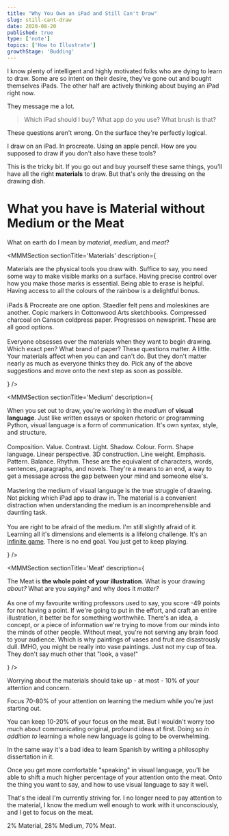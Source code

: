 ```yaml
---
title: "Why You Own an iPad and Still Can't Draw"
slug: still-cant-draw
date: 2020-08-20
published: true
type: ['note']
topics: ['How to Illustrate']
growthStage: 'Budding'
---
```


I know plenty of intelligent and highly motivated folks who are dying to learn to draw. Some are so intent on their desire, they've gone out and bought themselves iPads. The other half are actively thinking about buying an iPad right now.

They message me a lot.

> Which iPad should I buy? What app do you use? What brush is that?

These questions aren't wrong. On the surface they're perfectly logical. 

I draw on an iPad. In procreate. Using an apple pencil. How are you supposed to draw if you don't also have these tools?

This is the tricky bit. If you go out and buy yourself these same things, you'll have all the right __materials__ to draw. But that's only the dressing on the drawing dish.

# What you have is **Material** without **Medium** or the **Meat**

What on earth do I mean by _material_, _medium_, and _meat_?

<MMMSection sectionTitle='Materials' description={<p>Materials are the physical tools you draw with. Suffice to say, you need some way to make visible marks on a surface. Having precise control over how you make those marks is essential. Being able to erase is helpful. Having access to all the colours of the rainbow is a delightful bonus.<br/><br/>iPads & Procreate are one option. Staedler felt pens and moleskines are another. Copic markers in Cottonwood Arts sketchbooks. Compressed charcoal on Canson coldpress paper. Progressos on  newsprint. These are all good options.<br /><br/> Everyone obsesses over the materials when they want to begin drawing. Which exact pen? What brand of paper? These questions matter. A little. Your materials affect when you can and can't do. But they don't matter nearly as much as everyone thinks they do. Pick any of the above suggestions and move onto the next step as soon as possible.</p>} />

<MMMSection sectionTitle='Medium' description={<p>When you set out to draw, you're working in the <i>medium</i> of <b>visual language</b>. Just like written essays or spoken rhetoric or programming Python, visual language is a form of communication. It's own syntax, style, and structure.<br /><br/>Composition. Value. Contrast. Light. Shadow. Colour. Form. Shape language. Linear perspective. 3D construction. Line weight. Emphasis. Pattern. Balance. Rhythm. These are the equivalent of characters, words, sentences, paragraphs, and novels. They're a means to an end, a way to get a message across the gap between your mind and someone else's.<br /><br />Mastering the medium of visual language is the true struggle of drawing. Not picking which iPad app to draw in. The material is a convenient distraction when understanding the medium is an incomprehensible and daunting task.<br /><br /> You are right to be afraid of the medium. I'm still slightly afraid of it. Learning all it's dimensions and elements is a lifelong challenge. It's an <a href="/infinite-games">infinite game</a>. There is no end goal. You just get to keep playing. </p>} />

<MMMSection sectionTitle='Meat' description={<p>The Meat is <b>the whole point of your illustration</b>. What is your drawing <i>about? </i> What are you <i>saying?</i> and why does it <i>matter?</i><br /><br />As one of my favourite writing professors used to say, you score -49 points for not having a point. If we're going to put in the effort, and craft an entire illustration, it better be for something worthwhile. There's an idea, a concept, or a piece of information we're trying to move from our minds into the minds of other people. Without meat, you're not serving any brain food to your audience. Which is why paintings of vases and fruit are disastrously dull. <Footnote idName={1}>IMHO, you might be really into vase paintings. Just not my cup of tea. They don't say much other that "look, a vase!"</Footnote></p>} />

Worrying about the materials should take up - at most - 10% of your attention and concern.

Focus 70-80% of your attention on learning the medium while you're just starting out.

You can keep 10-20% of your focus on the meat. But I wouldn't worry too much about communicating original, profound ideas at first. Doing so _in addition to_ learning a whole new language is going to be overwhelming.

In the same way it's a bad idea to learn Spanish by writing a philosophy dissertation in it.

Once you get more comfortable "speaking" in visual language, you'll be able to shift a much higher percentage of your attention onto the meat. Onto the thing you want to say, and how to use visual language to say it well.

That's the ideal I'm currently striving for. I no longer need to pay attention to the material, I know the medium well enough to work with it unconsciously, and I get to focus on the meat.

2% Material, 28% Medium, 70% Meat.